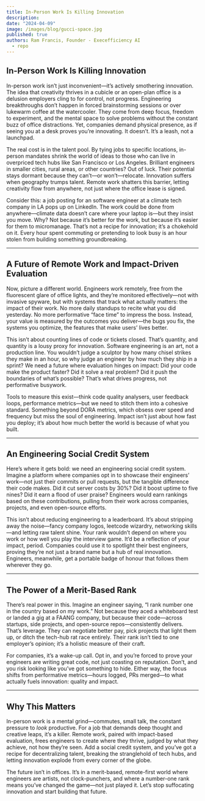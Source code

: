 ```yaml
---
title: In-Person Work Is Killing Innovation
description: 
date: "2024-04-09"
image: /images/blog/gucci-space.jpg
published: true
authors: Ram Francis, Founder - Execefficiency AI
  - repo
---
```


## In-Person Work Is Killing Innovation

In-person work isn’t just inconvenient—it’s actively smothering innovation. The idea that creativity thrives in a cubicle or an open-plan office is a delusion employers cling to for control, not progress. Engineering breakthroughs don’t happen in forced brainstorming sessions or over lukewarm coffee at the watercooler. They come from deep focus, freedom to experiment, and the mental space to solve problems without the constant buzz of office distractions. Yet, companies demand physical presence, as if seeing you at a desk proves you’re innovating. It doesn’t. It’s a leash, not a launchpad.

The real cost is in the talent pool. By tying jobs to specific locations, in-person mandates shrink the world of ideas to those who can live in overpriced tech hubs like San Francisco or Los Angeles. Brilliant engineers in smaller cities, rural areas, or other countries? Out of luck. Their potential stays dormant because they can’t—or won’t—relocate. Innovation suffers when geography trumps talent. Remote work shatters this barrier, letting creativity flow from anywhere, not just where the office lease is signed.

Consider this: a job posting for an software engineer at a climate tech company in LA pops up on LinkedIn. The work could be done from anywhere—climate data doesn’t care where your laptop is—but they insist you move. Why? Not because it’s better for the work, but because it’s easier for them to micromanage. That’s not a recipe for innovation; it’s a chokehold on it. Every hour spent commuting or pretending to look busy is an hour stolen from building something groundbreaking.

---

## A Future of Remote Work and Impact-Driven Evaluation

Now, picture a different world. Engineers work remotely, free from the fluorescent glare of office lights, and they’re monitored effectively—not with invasive spyware, but with systems that track what actually matters: the impact of their work. No more daily standups to recite what you did yesterday. No more performative “face time” to impress the boss. Instead, your value is measured by the outcomes you deliver—the bugs you fix, the systems you optimize, the features that make users’ lives better.

This isn’t about counting lines of code or tickets closed. That’s quantity, and quantity is a lousy proxy for innovation. Software engineering is an art, not a production line. You wouldn’t judge a sculptor by how many chisel strikes they make in an hour, so why judge an engineer by how much they ship in a sprint? We need a future where evaluation hinges on impact: Did your code make the product faster? Did it solve a real problem? Did it push the boundaries of what’s possible? That’s what drives progress, not performative busywork.

Tools to measure this exist—think code quality analysers, user feedback loops, performance metrics—but we need to stitch them into a cohesive standard. Something beyond DORA metrics, which obsess over speed and frequency but miss the soul of engineering. Impact isn’t just about how fast you deploy; it’s about how much better the world is because of what you built.

---

## An Engineering Social Credit System

Here’s where it gets bold: we need an engineering social credit system. Imagine a platform where companies opt in to showcase their engineers’ work—not just their commits or pull requests, but the tangible difference their code makes. Did it cut server costs by 30%? Did it boost uptime to five nines? Did it earn a flood of user praise? Engineers would earn rankings based on these contributions, pulling from their work across companies, projects, and even open-source efforts.

This isn’t about reducing engineering to a leaderboard. It’s about stripping away the noise—fancy company logos, leetcode wizardry, networking skills—and letting raw talent shine. Your rank wouldn’t depend on where you work or how well you play the interview game. It’d be a reflection of your impact, period. Companies could use it to spotlight their best engineers, proving they’re not just a brand name but a hub of real innovation. Engineers, meanwhile, get a portable badge of honour that follows them wherever they go.

---

## The Power of a Merit-Based Rank

There’s real power in this. Imagine an engineer saying, “I rank number one in the country based on my work.” Not because they aced a whiteboard test or landed a gig at a FAANG company, but because their code—across startups, side projects, and open-source repos—consistently delivers. That’s leverage. They can negotiate better pay, pick projects that light them up, or ditch the tech-hub rat race entirely. Their rank isn’t tied to one employer’s opinion; it’s a holistic measure of their craft.

For companies, it’s a wake-up call. Opt in, and you’re forced to prove your engineers are writing great code, not just coasting on reputation. Don’t, and you risk looking like you’ve got something to hide. Either way, the focus shifts from performative metrics—hours logged, PRs merged—to what actually fuels innovation: quality and impact.

---

## Why This Matters

In-person work is a mental grind—commutes, small talk, the constant pressure to *look* productive. For a job that demands deep thought and creative leaps, it’s a killer. Remote work, paired with impact-based evaluation, frees engineers to create where they thrive, judged by what they achieve, not how they’re seen. Add a social credit system, and you’ve got a recipe for decentralizing talent, breaking the stranglehold of tech hubs, and letting innovation explode from every corner of the globe.

The future isn’t in offices. It’s in a merit-based, remote-first world where engineers are artists, not clock-punchers, and where a number-one rank means you’ve changed the game—not just played it. Let’s stop suffocating innovation and start building that future.

